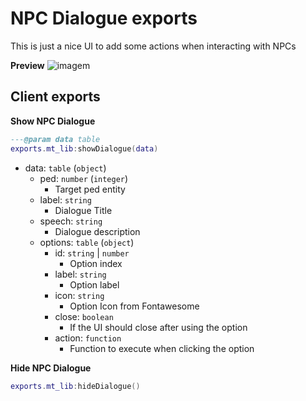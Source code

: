 # NPC Dialogue exports
This is just a nice UI to add some actions when interacting with NPCs

**Preview**
![imagem](https://github.com/user-attachments/assets/4dbb6fd6-2048-465a-8777-fa1bf9eeb712)

## Client exports
**Show NPC Dialogue**
```lua copy
---@param data table
exports.mt_lib:showDialogue(data)
```
- data: `table` (`object`)
    - ped: `number` (`integer`)
        - Target ped entity
    - label: `string`
        - Dialogue Title
    - speech: `string`
        - Dialogue description
    - options: `table` (`object`)
        - id: `string` | `number`
            - Option index
        - label: `string`
            - Option label
        - icon: `string`
            - Option Icon from Fontawesome
        - close: `boolean`
            - If the UI should close after using the option
        - action: `function`
            - Function to execute when clicking the option

**Hide NPC Dialogue**
```lua copy
exports.mt_lib:hideDialogue()
```